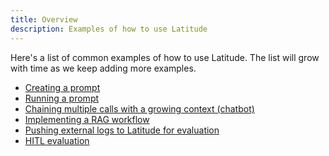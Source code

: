 ```yaml
---
title: Overview
description: Examples of how to use Latitude
---
```


Here's a list of common examples of how to use Latitude. The list will grow with time as we keep adding more examples.

- [Creating a prompt](https://github.com/latitude-dev/latitude-llm/blob/main/examples/sdks/typescript/create_prompt.ts)
- [Running a prompt](https://github.com/latitude-dev/latitude-llm/blob/main/examples/sdks/typescript/run_document.ts)
- [Chaining multiple calls with a growing context (chatbot)](https://github.com/latitude-dev/latitude-llm/blob/main/examples/sdks/typescript/evaluate_chat.ts)
- [Implementing a RAG workflow](/guides/cookbook/rag)
- [Pushing external logs to Latitude for evaluation](https://githujkjkjkjb.com/latitude-dev/latitude-llm/blob/main/examples/sdks/typescript/push_logs.ts)
- [HITL evaluation](https://github.com/latitude-dev/latitude-llm/blob/main/examples/sdks/typescript/hitl_evaluation.ts)
